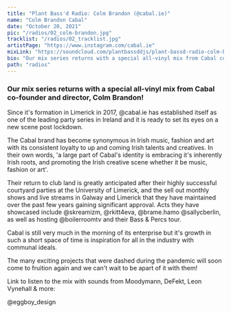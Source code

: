 ---
title: "Plant Bass'd Radio: Colm Brandon (@cabal.ie)"
name: "Colm Brandon Cabal"
date: "October 20, 2021"
pic: "/radios/02_colm-brandon.jpg"
tracklist: "/radios/02_tracklist.jpg"
artistPage: "https://www.instagram.com/cabal.ie"
mixLink: "https://soundcloud.com/plantbassddjs/plant-bassd-radio-colm-brandon-vinyl-mix?in=plantbassddjs/sets/plant-bassd-radio"
bio: "Our mix series returns with a special all-vinyl mix from Cabal co-founder and director, Colm Brandon!"
path: "radios"
---

### Our mix series returns with a special all-vinyl mix from Cabal co-founder and director, Colm Brandon!

Since it's formation in Limerick in 2017, @cabal.ie has established itself as one of the leading party series in Ireland and it is ready to set its eyes on a new scene post lockdown.

The Cabal brand has become synonymous in Irish music, fashion and art with its consistent loyalty to up and coming Irish talents and creatives. In their own words, 'a large part of Cabal's identity is embracing it's inherently Irish roots, and promoting the Irish creative scene whether it be music, fashion or art'.

Their return to club land is greatly anticipated after their highly successful courtyard parties at the University of Limerick, and the sell out monthly shows and live streams in Galway and Limerick that they have maintained over the past few years gaining significant approval.
Acts they have showcased include @skreamizm, @rkitt4eva, @brame.hamo @sallycberlin, as well as hosting @boilerroomtv and their Bass & Percs tour.

Cabal is still very much in the morning of its enterprise but it's growth in such a short space of time is inspiration for all in the industry with communal ideals.

The many exciting projects that were dashed during the pandemic will soon come to fruition again and we can't wait to be apart of it with them!

Link to listen to the mix with sounds from Moodymann, DeFekt, Leon Vynehall & more: <HoverLink url="soundcloud.com/plantbassddjs/plant-bassd-radio-colm-brandon-vinyl-mix?in=plantbassddjs/sets/plant-bassd-radio" external inline />

@eggboy_design
